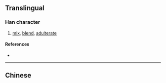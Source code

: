{{character info/new}}
{{also|摻}}
==Translingual==

===Han character===
{{Han char|rn=64|rad=手|as=08|sn=11|four=|canj=QIKH|ids=⿰扌参}}

# [[mix]], [[blend]], [[adulterate]]

====References====
* {{Han ref|kx=0440.181|hdz=31909.060|uh=63BA|ud=25530}}

----

==Chinese==
{{zh-see|摻}}